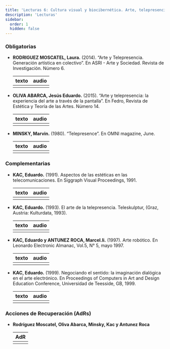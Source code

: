 ```yaml
---
title: 'Lecturas 6: Cultura visual y biocibernética. Arte, telepresencia, teleacción, sensado, interfaces y actuación'
description: 'Lecturas'
sidebar:
  order: 1
  hidden: false
---
```



### Obligatorias

- **RODRIGUEZ MOSCATEL, Laura.** (2014). “Arte y Telepresencia. Generación artística en colectivo”. En ASRI - Arte y Sociedad. Revista de Investigación. Número 6.

  | texto | audio |
  | :---: | :---: |
  | [<Icon name="open-book" color="#007481" size="2rem" />](/lectura-6/texto1.pdf) | [<Icon name="seti:audio" color="#007481" size="2rem" />](/lectura-6/audiotexto1.mp) |

- **OLIVA ABARCA, Jesús Eduardo.** (2015). “Arte y telepresencia: la experiencia del arte a través de la pantalla”. En Fedro, Revista de Estética y Teoría de las Artes. Número 14.

  | texto | audio |
  | :---: | :---: |
  | [<Icon name="open-book" color="#007481" size="2rem" />](/lectura-6/texto2.pdf) | [<Icon name="seti:audio" color="#007481" size="2rem" />](/lectura-6/audiotexto2.mp3) |

- **MINSKY, Marvin.** (1980). “Telepresence”. En OMNI magazine, June.

  | texto | audio |
  | :---: | :---: |
  | [<Icon name="open-book" color="#007481" size="2rem" />](/lectura-6/texto3.pdf) | [<Icon name="seti:audio" color="#007481" size="2rem" />](/lectura-6/audiotexto3.mp3) |

### Complementarias

- **KAC, Eduardo.** (1991). Aspectos de las estéticas en las telecomunicaciones. En Siggraph Visual Proceedings, 1991.

  | texto | audio |
  | :---: | :---: |
  | [<Icon name="open-book" color="#007481" size="2rem" />](/lectura-6/texto4.pdf) | [<Icon name="seti:audio" color="#007481" size="2rem" />](/lectura-6/audiotexto4.mp4) |

- **KAC, Eduardo.** (1993). El arte de la telepresencia. Teleskulptur, (Graz, Austria: Kulturdata, 1993).

  | texto | audio |
  | :---: | :---: |
  | [<Icon name="open-book" color="#007481" size="2rem" />](/lectura-6/texto4.pdf) | [<Icon name="seti:audio" color="#007481" size="2rem" />](/lectura-6/audiotexto5.mp4) |

- **KAC, Eduardo y ANTUNEZ ROCA, Marcel.li.** (1997). Arte robótico. En Leonardo Electronic Almanac, Vol.5, N° 5, mayo 1997.

  | texto | audio |
  | :---: | :---: |
  | [<Icon name="open-book" color="#007481" size="2rem" />](/lectura-6/texto4.pdf) | [<Icon name="seti:audio" color="#007481" size="2rem" />](/lectura-6/audiotexto6.mp3) |

- **KAC, Eduardo.** (1999). Negociando el sentido: la imaginación dialógica en el arte electrónico. En Proceedings of Computers in Art and Design Education Conference, Universidad de Teesside, GB, 1999.

  | texto | audio |
  | :---: | :---: |
  | [<Icon name="open-book" color="#007481" size="2rem" />](/lectura-6/texto4.pdf) | [<Icon name="seti:audio" color="#007481" size="2rem" />](/lectura-6/audiotexto7.mp3) |

### Acciones de Recuperación (AdRs)

- **Rodríguez Moscatel, Oliva Abarca, Minsky, Kac y Antunez Roca**

  | AdR |
  | :-: |
  | [<Icon name="seti:audio" color="#007481" size="2rem" />](/lectura-6/adr1.mp3) |

